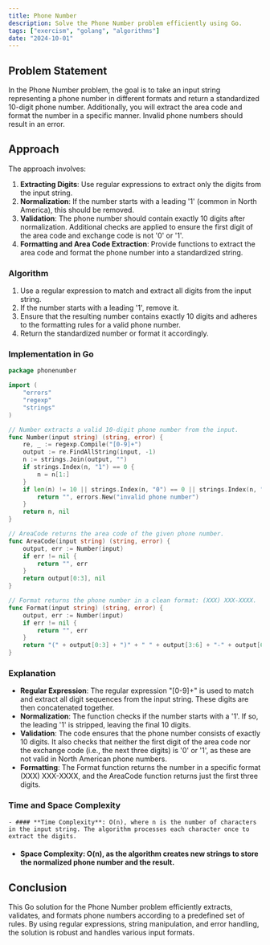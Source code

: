 ```yaml
---
title: Phone Number
description: Solve the Phone Number problem efficiently using Go.
tags: ["exercism", "golang", "algorithms"]
date: "2024-10-01"
---
```


## Problem Statement

In the Phone Number problem, the goal is to take an input string representing a phone number in different formats and return a standardized 10-digit phone number. Additionally, you will extract the area code and format the number in a specific manner. Invalid phone numbers should result in an error.

## Approach

The approach involves:

1. **Extracting Digits**: Use regular expressions to extract only the digits from the input string.
2. **Normalization**: If the number starts with a leading '1' (common in North America), this should be removed.
3. **Validation**: The phone number should contain exactly 10 digits after normalization. Additional checks are applied to ensure the first digit of the area code and exchange code is not '0' or '1'.
4. **Formatting and Area Code Extraction**: Provide functions to extract the area code and format the phone number into a standardized string.

### Algorithm

1. Use a regular expression to match and extract all digits from the input string.
2. If the number starts with a leading '1', remove it.
3. Ensure that the resulting number contains exactly 10 digits and adheres to the formatting rules for a valid phone number.
4. Return the standardized number or format it accordingly.

### Implementation in Go

```go
package phonenumber

import (
	"errors"
	"regexp"
	"strings"
)

// Number extracts a valid 10-digit phone number from the input.
func Number(input string) (string, error) {
	re, _ := regexp.Compile("[0-9]+")
	output := re.FindAllString(input, -1)
	n := strings.Join(output, "")
	if strings.Index(n, "1") == 0 {
		n = n[1:]
	}
	if len(n) != 10 || strings.Index(n, "0") == 0 || strings.Index(n, "1") == 0 || strings.Index(n, "0") == 3 || strings.Index(n, "1") == 3 {
		return "", errors.New("invalid phone number")
	}
	return n, nil
}

// AreaCode returns the area code of the given phone number.
func AreaCode(input string) (string, error) {
	output, err := Number(input)
	if err != nil {
		return "", err
	}
	return output[0:3], nil
}

// Format returns the phone number in a clean format: (XXX) XXX-XXXX.
func Format(input string) (string, error) {
	output, err := Number(input)
	if err != nil {
		return "", err
	}
	return "(" + output[0:3] + ")" + " " + output[3:6] + "-" + output[6:10], nil
}
```

### Explanation
- **Regular Expression**: The regular expression "[0-9]+" is used to match and extract all digit sequences from the input string. These digits are then concatenated together.
- **Normalization**: The function checks if the number starts with a '1'. If so, the leading '1' is stripped, leaving the final 10 digits.
- **Validation**: The code ensures that the phone number consists of exactly 10 digits. It also checks that neither the first digit of the area code nor the exchange code (i.e., the next three digits) is '0' or '1', as these are not valid in North American phone numbers.
- **Formatting**: The Format function returns the number in a specific format (XXX) XXX-XXXX, and the AreaCode function returns just the first three digits.

### Time and Space Complexity
    - #### **Time Complexity**: O(n), where n is the number of characters in the input string. The algorithm processes each character once to extract the digits.

   - #### **Space Complexity**: O(n), as the algorithm creates new strings to store the normalized phone number and the result.

## Conclusion
This Go solution for the Phone Number problem efficiently extracts, validates, and formats phone numbers according to a predefined set of rules. By using regular expressions, string manipulation, and error handling, the solution is robust and handles various input formats.

